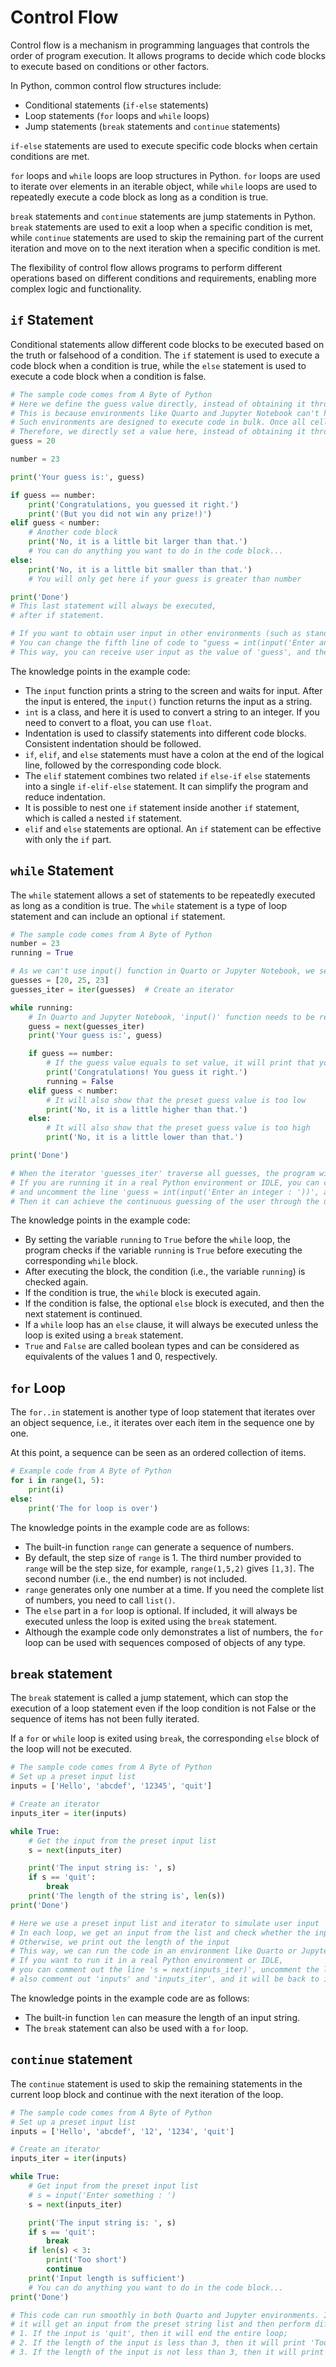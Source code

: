 # Control Flow

Control flow is a mechanism in programming languages that controls the order of program execution. It allows programs to decide which code blocks to execute based on conditions or other factors.

In Python, common control flow structures include:

- Conditional statements (`if-else` statements)
- Loop statements (`for` loops and `while` loops)
- Jump statements (`break` statements and `continue` statements)

`if-else` statements are used to execute specific code blocks when certain conditions are met.

`for` loops and `while` loops are loop structures in Python. `for` loops are used to iterate over elements in an iterable object, while `while` loops are used to repeatedly execute a code block as long as a condition is true.

`break` statements and `continue` statements are jump statements in Python. `break` statements are used to exit a loop when a specific condition is met, while `continue` statements are used to skip the remaining part of the current iteration and move on to the next iteration when a specific condition is met.

The flexibility of control flow allows programs to perform different operations based on different conditions and requirements, enabling more complex logic and functionality.

## `if` Statement

Conditional statements allow different code blocks to be executed based on the truth or falsehood of a condition. The `if` statement is used to execute a code block when a condition is true, while the `else` statement is used to execute a code block when a condition is false.

```python
# The sample code comes from A Byte of Python
# Here we define the guess value directly, instead of obtaining it through input
# This is because environments like Quarto and Jupyter Notebook can't handle intermediate input (input function)
# Such environments are designed to execute code in bulk. Once all cells start executing, they can complete all runs without human intervention
# Therefore, we directly set a value here, instead of obtaining it through input
guess = 20

number = 23

print('Your guess is:', guess)

if guess == number:
    print('Congratulations, you guessed it right.')
    print('(But you did not win any prize!)')
elif guess < number:
    # Another code block
    print('No, it is a little bit larger than that.')
    # You can do anything you want to do in the code block...
else:
    print('No, it is a little bit smaller than that.')
    # You will only get here if your guess is greater than number

print('Done')
# This last statement will always be executed,
# after if statement.

# If you want to obtain user input in other environments (such as standard Python environment or IDLE),
# You can change the fifth line of code to "guess = int(input('Enter an integer:'))".
# This way, you can receive user input as the value of 'guess', and then perform subsequent judgement.
```

The knowledge points in the example code:

- The `input` function prints a string to the screen and waits for input. After the input is entered, the `input()` function returns the input as a string.
- `int` is a class, and here it is used to convert a string to an integer. If you need to convert to a float, you can use `float`.
- Indentation is used to classify statements into different code blocks. Consistent indentation should be followed.
- `if`, `elif`, and `else` statements must have a colon at the end of the logical line, followed by the corresponding code block.
- The `elif` statement combines two related `if` `else-if` `else` statements into a single `if-elif-else` statement. It can simplify the program and reduce indentation.
- It is possible to nest one `if` statement inside another `if` statement, which is called a nested `if` statement.
- `elif` and `else` statements are optional. An `if` statement can be effective with only the `if` part.

## `while` Statement

The `while` statement allows a set of statements to be repeatedly executed as long as a condition is true. The `while` statement is a type of loop statement and can include an optional `if` statement.

```python
# The sample code comes from A Byte of Python
number = 23
running = True

# As we can't use input() function in Quarto or Jupyter Notebook, we set up a preset guess list here
guesses = [20, 25, 23]
guesses_iter = iter(guesses)  # Create an iterator

while running:
    # In Quarto and Jupyter Notebook, 'input()' function needs to be rewritten as iterating guess value from preset list
    guess = next(guesses_iter)
    print('Your guess is:', guess)

    if guess == number:
        # If the guess value equals to set value, it will print that you guess right and end the while loop
        print('Congratulations! You guess it right.')
        running = False
    elif guess < number:
        # It will also show that the preset guess value is too low
        print('No, it is a little higher than that.')
    else:
        # It will also show that the preset guess value is too high
        print('No, it is a little lower than that.')

print('Done')

# When the iterator 'guesses_iter' traverse all guesses, the program will end
# If you are running it in a real Python environment or IDLE, you can comment out the line 'guess = next(guesses_iter)'
# and uncomment the line 'guess = int(input('Enter an integer : '))', and also comment out 'guesses' and 'guesses_iter'
# Then it can achieve the continuous guessing of the user through the user input and continuous while loop
```

The knowledge points in the example code:

- By setting the variable `running` to `True` before the `while` loop, the program checks if the variable `running` is `True` before executing the corresponding `while` block.
- After executing the block, the condition (i.e., the variable `running`) is checked again.
- If the condition is true, the `while` block is executed again.
- If the condition is false, the optional `else` block is executed, and then the next statement is continued.
- If a `while` loop has an `else` clause, it will always be executed unless the loop is exited using a `break` statement.
- `True` and `False` are called boolean types and can be considered as equivalents of the values 1 and 0, respectively.

## `for` Loop

The `for..in` statement is another type of loop statement that iterates over an object sequence, i.e., it iterates over each item in the sequence one by one.

At this point, a sequence can be seen as an ordered collection of items.

```python
# Example code from A Byte of Python
for i in range(1, 5):
    print(i)
else:
    print('The for loop is over')
```

The knowledge points in the example code are as follows:

- The built-in function `range` can generate a sequence of numbers.
- By default, the step size of `range` is 1. The third number provided to `range` will be the step size, for example, `range(1,5,2)` gives `[1,3]`. The second number (i.e., the end number) is not included.
- `range` generates only one number at a time. If you need the complete list of numbers, you need to call `list()`.
- The `else` part in a `for` loop is optional. If included, it will always be executed unless the loop is exited using the `break` statement.
- Although the example code only demonstrates a list of numbers, the `for` loop can be used with sequences composed of objects of any type.

## `break` statement

The `break` statement is called a jump statement, which can stop the execution of a loop statement even if the loop condition is not False or the sequence of items has not been fully iterated.

If a `for` or `while` loop is exited using `break`, the corresponding `else` block of the loop will not be executed.

```python
# The sample code comes from A Byte of Python
# Set up a preset input list
inputs = ['Hello', 'abcdef', '12345', 'quit']

# Create an iterator
inputs_iter = iter(inputs)

while True:
    # Get the input from the preset input list
    s = next(inputs_iter)

    print('The input string is: ', s)
    if s == 'quit':
        break
    print('The length of the string is', len(s))
print('Done')

# Here we use a preset input list and iterator to simulate user input
# In each loop, we get an input from the list and check whether the input is 'quit'. If yes, we break the loop.
# Otherwise, we print out the length of the input
# This way, we can run the code in an environment like Quarto or Jupyter Notebook that does not support input()
# If you want to run it in a real Python environment or IDLE,
# you can comment out the line 's = next(inputs_iter)', uncomment the line 's = input('Enter something: ')',
# also comment out 'inputs' and 'inputs_iter', and it will be back to its original state.
```

The knowledge points in the example code are as follows:

- The built-in function `len` can measure the length of an input string.
- The `break` statement can also be used with a `for` loop.

## `continue` statement

The `continue` statement is used to skip the remaining statements in the current loop block and continue with the next iteration of the loop.

```python
# The sample code comes from A Byte of Python
# Set up a preset input list
inputs = ['Hello', 'abcdef', '12', '1234', 'quit']

# Create an iterator
inputs_iter = iter(inputs)

while True:
    # Get input from the preset input list
    # s = input('Enter something : ')
    s = next(inputs_iter)

    print('The input string is: ', s)
    if s == 'quit':
        break
    if len(s) < 3:
        print('Too short')
        continue
    print('Input length is sufficient')
    # You can do anything you want to do in the code block...
print('Done')

# This code can run smoothly in both Quarto and Jupyter environments. In each loop,
# it will get an input from the preset string list and then perform different operations based on the length of this input:
# 1. If the input is 'quit', then it will end the entire loop;
# 2. If the length of the input is less than 3, then it will print 'Too short', and skip the rest of the current loop, and directly start the next loop;
# 3. If the length of the input is not less than 3, then it will print 'Input length is sufficient'.
```

